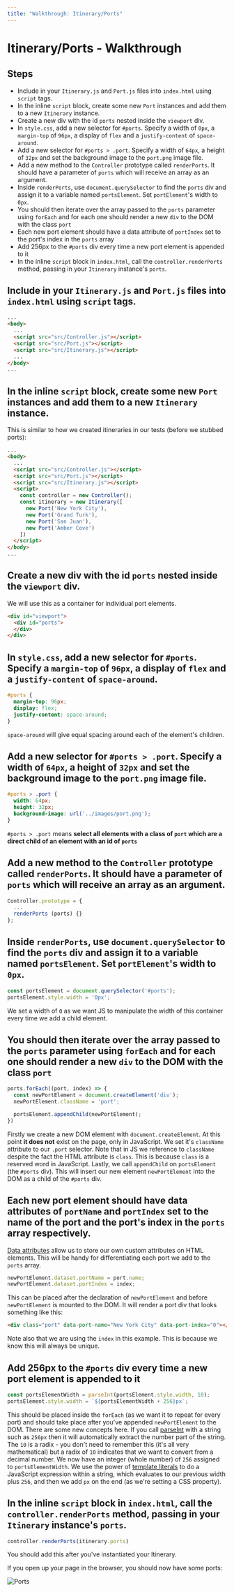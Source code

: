 ```yaml
---
title: "Walkthrough: Itinerary/Ports"
---
```


# Itinerary/Ports - Walkthrough

## Steps

- Include in your `Itinerary.js` and `Port.js` files into `index.html` using `script` tags.
- In the inline `script` block, create some new `Port` instances and add them to a new `Itinerary` instance.
- Create a new div with the id `ports` nested inside the `viewport` div.
- In `style.css`, add a new selector for `#ports`. Specify a width of `0px`, a `margin-top` of `96px`, a display of `flex` and a `justify-content` of `space-around`.
- Add a new selector for `#ports > .port`. Specify a width of `64px`, a height of `32px` and set the background image to the `port.png` image file.
- Add a new method to the `Controller` prototype called `renderPorts`. It should have a parameter of `ports` which will receive an array as an argument. 
- Inside `renderPorts`, use `document.querySelector` to find the `ports` div and assign it to a variable named `portsElement`. Set `portElement`'s width to `0px`.
- You should then iterate over the array passed to the `ports` parameter using `forEach` and for each one should render a new `div` to the DOM with the class `port`
- Each new port element should have a data attribute of `portIndex` set to the port's index in the `ports` array
- Add 256px to the `#ports` div every time a new port element is appended to it
- In the inline `script` block in `index.html`, call the `controller.renderPorts` method, passing in your `Itinerary` instance's `ports`.


## Include in your `Itinerary.js` and `Port.js` files into `index.html` using `script` tags.

```html
...
<body>
  ...
  <script src="src/Controller.js"></script>
  <script src="src/Port.js"></script>
  <script src="src/Itinerary.js"></script>
  ...
</body>
...
```

## In the inline `script` block, create some new `Port` instances and add them to a new `Itinerary` instance.

This is similar to how we created itineraries in our tests (before we stubbed ports):

```html
...
<body>
  ...
  <script src="src/Controller.js"></script>
  <script src="src/Port.js"></script>
  <script src="src/Itinerary.js"></script>
  <script>
    const controller = new Controller();
    const itinerary = new Itinerary([
      new Port('New York City'), 
      new Port('Grand Turk'),
      new Port('San Juan'),
      new Port('Amber Cove')
    ])
  </script>
</body>
...
```

## Create a new div with the id `ports` nested inside the `viewport` div.

We will use this as a container for individual port elements.

```html
<div id="viewport">
  <div id="ports">
  </div>
</div>
```

## In `style.css`, add a new selector for `#ports`. Specify a `margin-top` of `96px`, a display of `flex` and a `justify-content` of `space-around`.

```css
#ports {
  margin-top: 96px;
  display: flex;
  justify-content: space-around;
}
```

`space-around` will give equal spacing around each of the element's children.

## Add a new selector for `#ports > .port`. Specify a width of `64px`, a height of `32px` and set the background image to the `port.png` image file.

```css
#ports > .port {
  width: 64px;
  height: 32px;
  background-image: url('../images/port.png');
}
```

`#ports > .port` means **select all elements with a class of `port` which are a direct child of an element with an id of `ports`**

## Add a new method to the `Controller` prototype called `renderPorts`. It should have a parameter of `ports` which will receive an array as an argument. 

```js
Controller.prototype = {
  ...
  renderPorts (ports) {}
};
```

## Inside `renderPorts`, use `document.querySelector` to find the `ports` div and assign it to a variable named `portsElement`. Set `portElement`'s width to `0px`.

```js
const portsElement = document.querySelector('#ports');
portsElement.style.width = '0px';
```

We set a width of `0` as we want JS to manipulate the width of this container every time we add a child element. 

## You should then iterate over the array passed to the `ports` parameter using `forEach` and for each one should render a new `div` to the DOM with the class `port`

```js
ports.forEach((port, index) => {
  const newPortElement = document.createElement('div');
  newPortElement.className = 'port';

  portsElement.appendChild(newPortElement);
})
```

Firstly we create a new DOM element with `document.createElement`. At this point **it does not** exist on the page, only in JavaScript.
We set it's `className` attribute to our `.port` selector. Note that in JS we reference to `className` despite the fact the HTML attribute is `class`. This is because `class` is a reserved word in JavaScript.
Lastly, we call `appendChild` on `portsElement` (the `#ports` div). This will insert our new element `newPortElement` into the DOM as a child of the `#ports` div.

## Each new port element should have data attributes of `portName` and `portIndex` set to the name of the port and the port's index in the `ports` array respectively.

[Data attributes](https://developer.mozilla.org/en-US/docs/Learn/HTML/Howto/Use_data_attributes) allow us to store our own custom attributes on HTML elements. This will be handy for differentiating each port we add to the `ports` array.

```js
newPortElement.dataset.portName = port.name;
newPortElement.dataset.portIndex = index;
```

This can be placed after the declaration of `newPortElement` and before `newPortElement` is mounted to the DOM. It will render a port div that looks something like this:

```html
<div class="port" data-port-name="New York City" data-port-index="0"></div>
```

Note also that we are using the `index` in this example. This is because we know this will always be unique.

## Add 256px to the `#ports` div every time a new port element is appended to it

```js
const portsElementWidth = parseInt(portsElement.style.width, 10);
portsElement.style.width = `${portsElementWidth + 256}px`;
```

This should be placed inside the `forEach` (as we want it to repeat for every port) and should take place after you've appended `newPortElement` to the DOM. There are some new concepts here. If you call [parseInt](https://developer.mozilla.org/en-US/docs/Web/JavaScript/Reference/Global_Objects/parseInt) with a string such as `256px` then it will automatically extract the number part of the string. The `10` is a radix - you don't need to remember this (it's all very mathematical) but a radix of `10` indicates that we want to convert from a decimal number. We now have an integer (whole number) of `256` assigned to `portsElementWidth`. We use the power of [template literals](https://developer.mozilla.org/en-US/docs/Web/JavaScript/Reference/Template_literals) to do a JavaScript expression within a string, which evaluates to our previous width plus `256`, and then we add `px` on the end (as we're setting a CSS property).

## In the inline `script` block in `index.html`, call the `controller.renderPorts` method, passing in your `Itinerary` instance's `ports`.

```js
controller.renderPorts(itinerary.ports)
```

You should add this after you've instantiated your Itinerary.

If you open up your page in the browser, you should now have some ports:

![Ports](https://firebasestorage.googleapis.com/v0/b/avocado-on-toast.appspot.com/o/cruise-ships-gui%2Fports.png?alt=media&token=97c8f2d2-018d-423b-8ae8-5e179f6ccfbb)